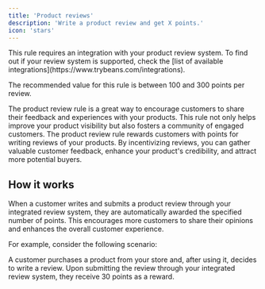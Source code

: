 ```yaml
---
title: 'Product reviews'
description: 'Write a product review and get X points.'
icon: 'stars'
---
```


<Warning>
  This rule requires an integration with your product review system. To find out if your review system is supported,
  check the [list of available integrations](https://www.trybeans.com/integrations).
</Warning>

<Tip>The recommended value for this rule is between 100 and 300 points per review.</Tip>

The product review rule is a great way to encourage customers to share their feedback
and experiences with your products. This rule not only helps improve your product
visibility but also fosters a community of engaged customers.
The product review rule rewards customers with points for writing reviews of your products.
By incentivizing reviews, you can gather valuable customer feedback,
enhance your product's credibility, and attract more potential buyers.

## How it works

When a customer writes and submits a product review through your integrated review system,
they are automatically awarded the specified number of points.
This encourages more customers to share their opinions and enhances the overall customer experience.

For example, consider the following scenario:

A customer purchases a product from your store and, after using it,
decides to write a review. Upon submitting the review through
your integrated review system, they receive 30 points as a reward.
